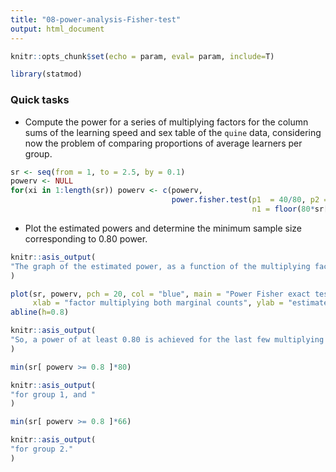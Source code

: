 ```yaml
---
title: "08-power-analysis-Fisher-test"
output: html_document
---
```


```r
knitr::opts_chunk$set(echo = param, eval= param, include=T)
```

```r
library(statmod)
```


### Quick tasks

- Compute the power for a series of multiplying factors for the column sums of the learning speed and sex table of the `quine` data, considering now the problem of comparing proportions of average learners per group.

```r
sr <- seq(from = 1, to = 2.5, by = 0.1)
powerv <- NULL
for(xi in 1:length(sr)) powerv <- c(powerv, 
                                    power.fisher.test(p1  = 40/80, p2 = 23/66, 
                                                      n1 = floor(80*sr[xi]), n2 = floor(66*sr[xi])))
```

- Plot the estimated powers and determine the minimum sample size corresponding to 0.80 power.

```r
knitr::asis_output(
"The graph of the estimated power, as a function of the multiplying factor:"
)
```

```r
plot(sr, powerv, pch = 20, col = "blue", main = "Power Fisher exact test", 
     xlab = "factor multiplying both marginal counts", ylab = "estimated power")
abline(h=0.8)
```

```r
knitr::asis_output(
"So, a power of at least 0.80 is achieved for the last few multiplying factors, corresponding to minimum sample sizes required of:"
)
```

```r
min(sr[ powerv >= 0.8 ]*80)
```

```r
knitr::asis_output(
"for group 1, and "
)
```

```r
min(sr[ powerv >= 0.8 ]*66)
```

```r
knitr::asis_output(
"for group 2."
)
```
